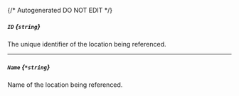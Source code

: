 {/* Autogenerated DO NOT EDIT  */}
##### `ID` *{`string`}*
The unique identifier of the location being referenced.

---
##### `Name` *{`*string`}*
Name of the location being referenced.


